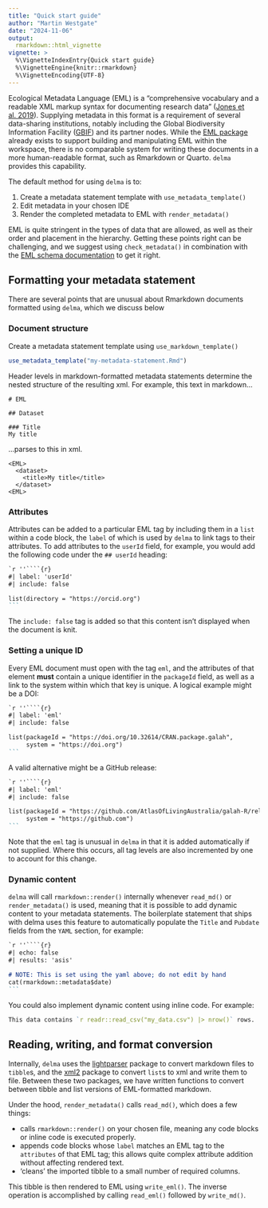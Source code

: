 ```yaml
---
title: "Quick start guide"
author: "Martin Westgate"
date: "2024-11-06"
output:
  rmarkdown::html_vignette
vignette: >
  %\VignetteIndexEntry{Quick start guide}
  %\VignetteEngine{knitr::rmarkdown}
  %\VignetteEncoding{UTF-8}
---
```


Ecological Metadata Language (EML) is a "comprehensive vocabulary and a readable 
XML markup syntax for documenting research data" 
([Jones et al. 2019](https://doi.org/10.5063/F11834T2)). Supplying metadata in 
this format is a requirement of several data-sharing institutions, notably 
including the Global Biodiversity Information Facility
([GBIF](https://gbif.org)) and its partner nodes. While the 
[EML package](https://cran.r-project.org/package=EML) already exists 
to support building and manipulating EML within the workspace, there is no 
comparable system for writing these documents in a more human-readable format,
such as Rmarkdown or Quarto. `delma` provides this capability.

The default method for using `delma` is to:

1. Create a metadata statement template with `use_metadata_template()`
2. Edit metadata in your chosen IDE
3. Render the completed metadata to EML with `render_metadata()`

EML is quite stringent in the types of data that are allowed, as well 
as their order and placement in the hierarchy. Getting these points right can be 
challenging, and we suggest using `check_metadata()` in combination with the 
[EML schema documentation](https://eml.ecoinformatics.org) to get it right.

## Formatting your metadata statement

There are several points that are unusual about Rmarkdown documents formatted
using `delma`, which we discuss below

### Document structure

Create a metadata statement template using `use_markdown_template()`

```r
use_metadata_template("my-metadata-statement.Rmd")
```

Header levels in markdown-formatted metadata statements 
determine the nested structure of the resulting xml. For example, this 
text in markdown...

```
# EML

## Dataset

### Title
My title

```

...parses to this in xml.
```
<EML>
  <dataset>
    <title>My title</title>
  </dataset>
<EML>
```

### Attributes

Attributes can be added to a particular EML tag by including them in a
`list` within a code block, the `label` of which is used by `delma` to link 
tags to their attributes. To add attributes to the `userId` field, for example,
you would add the following code under the `## userId` heading:

````markdown
`r ''````{r}
#| label: 'userId'
#| include: false

list(directory = "https://orcid.org")
```
````

The `include: false` tag is added so that this content isn't displayed when
the document is knit.

### Setting a unique ID

Every EML document must open with the tag `eml`, and the attributes of that 
element **must** contain a unique identifier in the `packageId` field, as well 
as a link to the system within which that key is unique. A logical example might 
be a DOI:

````markdown
`r ''````{r}
#| label: 'eml'
#| include: false

list(packageId = "https://doi.org/10.32614/CRAN.package.galah",
     system = "https://doi.org")
```
````

A valid alternative might be a GitHub release:

````markdown
`r ''````{r}
#| label: 'eml'
#| include: false

list(packageId = "https://github.com/AtlasOfLivingAustralia/galah-R/releases/download/v2.1.0/galah_2.1.0.tar.gz",
     system = "https://github.com")
```
````

Note that the `eml` tag is unusual in `delma` in that it is added automatically
if not supplied. Where this occurs, all tag levels are also incremented by one 
to account for this change.


### Dynamic content

`delma` will call `rmarkdown::render()` internally whenever `read_md()`
or `render_metadata()` is used, meaning that it is possible to add dynamic 
content to your metadata statements. The boilerplate statement that ships with
delma uses this feature to automatically populate the `Title` and `Pubdate`
fields from the `YAML` section, for example:

````markdown
`r ''````{r}
#| echo: false
#| results: 'asis'

# NOTE: This is set using the yaml above; do not edit by hand
cat(rmarkdown::metadata$date)
```
````

You could also implement dynamic content using inline code. For example:

```r
This data contains `r readr::read_csv("my_data.csv") |> nrow()` rows.
```

## Reading, writing, and format conversion

Internally, `delma` uses the
[lightparser](https://cran.r-project.org/package=lightparser) package to convert
markdown files to `tibble`s, and the 
[xml2](https://cran.r-project.org/package=xml2) package to convert `list`s to xml 
and write them to file. Between these two packages, we have written functions 
to convert between tibble and list versions of EML-formatted markdown.

Under the hood, `render_metadata()` calls `read_md()`, which does a few things:

- calls `rmarkdown::render()` on your chosen file, meaning any code blocks or
  inline code is executed properly.
- appends code blocks whose `label` matches an EML tag to the `attributes` of 
  that EML tag; this allows quite complex attribute addition without affecting 
  rendered text.
- 'cleans' the imported tibble to a small number of required columns.

This tibble is then rendered to EML using `write_eml()`. The inverse operation
is accomplished by calling `read_eml()` followed by `write_md()`.
